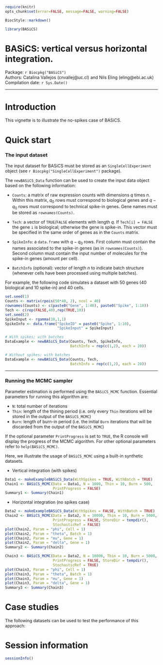 <!--
%\VignetteIndexEntry{Introduction to BASiCS (no-spikes case)}
%\VignettePackage{BiocStyle}
%\VignetteEngine{knitr::knitr}
-->
  
  ```r
require(knitr)
opts_chunk$set(error=FALSE, message=FALSE, warning=FALSE)
```

```r
BiocStyle::markdown()
```

```r
library(BASiCS)
```

# BASiCS: vertical versus horizontal integration.

Package: `r Biocpkg("BASiCS")` <br />
Authors: Catalina Vallejos (cnvallej@uc.cl) and Nils Eling (eling@ebi.ac.uk) <br />
Compilation date: `r Sys.Date()`

***
  
# Introduction 
  
This vignette is to illustrate the no-spikes case of BASiCS. 

# Quick start

### The input dataset

The input dataset for BASiCS must be stored as an `SingleCellExperiment` 
object (see `r Biocpkg("SingleCellExperiment")` package). 

The `newBASiCS_Data` function can be used to create the input data object based 
on the following information:
  
* `Counts`: a matrix of raw expression counts with dimensions $q$ times $n$. 
Within this matrix, $q_0$ rows must correspond to biological genes and $q-q_0$ 
rows must correspond to technical spike-in genes. Gene names must be stored as `rownames(Counts)`.

* `Tech`: a vector of `TRUE`/`FALSE` elements with length $q$. 
If `Tech[i] = FALSE` the gene `i` is biological; otherwise the gene is spike-in. 
This vector must be specified in the same order of genes as in the 
`Counts` matrix. 

* `SpikeInfo`: a `data.frame` with $q-q_0$ rows. First column must contain the 
names associated to the spike-in genes (as in `rownames(Counts)`). Second column 
must contain the input number of molecules for the spike-in genes 
(amount per cell).

* `BatchInfo` (optional): vector of length $n$ to indicate batch structure 
(whenever cells have been processed using multiple batches). 

For example, the following code simulates a dataset with 50 genes 
(40 biological and 10 spike-in) and 40 cells. 

```r
set.seed(1)
Counts <- matrix(rpois(50*40, 2), ncol = 40)
rownames(Counts) <- c(paste0("Gene", 1:40), paste0("Spike", 1:10))
Tech <- c(rep(FALSE,40),rep(TRUE,10))
set.seed(2)
SpikeInput <- rgamma(10,1,1)
SpikeInfo <- data.frame("SpikeID" = paste0("Spike", 1:10), 
                        "SpikeInput" = SpikeInput)

# With spikes; with batches
DataExample <- newBASiCS_Data(Counts, Tech, SpikeInfo,
                              BatchInfo = rep(c(1,2), each = 20))

# Without spikes; with batches
DataExample <- newBASiCS_Data(Counts, Tech, 
                              BatchInfo = rep(c(1,2), each = 20)) 
```


***
  
  
### Running the MCMC sampler
  
  Parameter estimation is performed using the `BASiCS_MCMC` function. 
Essential parameters for running this algorithm are: 
  
* `N`: total number of iterations
* `Thin`: length of the thining period (i.e. only every `Thin` iterations will 
be stored in the output of the `BASiCS_MCMC`)
* `Burn`: length of burn-in period (i.e. the initial `Burn` iterations that will 
be discarded from the output of the `BASiCS_MCMC`)

If the optional parameter `PrintProgress` is set to `TRUE`, the R 
console will display the progress of the MCMC algorithm. 
For other optional parameters refer to `help(BASiCS_MCMC)`. 

Here, we illustrate the usage of `BASiCS_MCMC` using a built-in 
synthetic datasets.

- Vertical integration (with spikes)

```r
Data1 <- makeExampleBASiCS_Data(WithSpikes = TRUE, WithBatch = TRUE)
Chain1 <- BASiCS_MCMC(Data = Data1, N = 1000, Thin = 10, Burn = 500, 
                      PrintProgress = FALSE)
Summary1 <- Summary(Chain1)
```


- Horizontal integration (no spikes case)

```r
Data2 <- makeExampleBASiCS_Data(WithSpikes = FALSE, WithBatch = TRUE)
Chain2 <- BASiCS_MCMC(Data = Data2, N = 10000, Thin = 10, Burn = 5000, 
                      PrintProgress = FALSE, StoreDir = tempdir(),
                      StochasticRef = FALSE)
plot(Chain2, Param = "phi", Cell = 1)
plot(Chain2, Param = "theta", Batch = 1)
plot(Chain2, Param = "mu", Gene = 1)
plot(Chain2, Param = "delta", Gene = 1)
Summary2 <- Summary(Chain2)
```

```r
Chain3 <- BASiCS_MCMC(Data = Data2, N = 10000, Thin = 10, Burn = 5000, 
                      PrintProgress = FALSE, StoreDir = tempdir(),
                      StochasticRef = TRUE)
plot(Chain3, Param = "phi", Cell = 1)
plot(Chain3, Param = "theta", Batch = 1)
plot(Chain3, Param = "mu", Gene = 1)
plot(Chain3, Param = "delta", Gene = 1)
Summary3 <- Summary(Chain3)
```

# Case studies

The following datasets can be used to test the performance of this approach:






# Session information

```r
sessionInfo()
```
